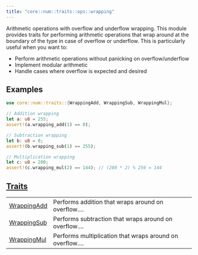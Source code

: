 ```yaml
---
title: "core::num::traits::ops::wrapping"
---
```



Arithmetic operations with overflow and underflow wrapping.
This module provides traits for performing arithmetic operations that wrap around at the
boundary of the type in case of overflow or underflow. This is particularly useful when you want
to:
- Perform arithmetic operations without panicking on overflow/underflow
- Implement modular arithmetic
- Handle cases where overflow is expected and desired
## Examples

```rust
use core::num::traits::{WrappingAdd, WrappingSub, WrappingMul};

// Addition wrapping
let a: u8 = 255;
assert!(a.wrapping_add(1) == 0);

// Subtraction wrapping
let b: u8 = 0;
assert!(b.wrapping_sub(1) == 255);

// Multiplication wrapping
let c: u8 = 200;
assert!(c.wrapping_mul(2) == 144); // (200 * 2) % 256 = 144
```



## [Traits](./core-num-traits-ops-wrapping-traits)

| | |
|:---|:---|
| [WrappingAdd](./core-num-traits-ops-wrapping-WrappingAdd) | Performs addition that wraps around on overflow.... |
| [WrappingSub](./core-num-traits-ops-wrapping-WrappingSub) | Performs subtraction that wraps around on overflow.... |
| [WrappingMul](./core-num-traits-ops-wrapping-WrappingMul) | Performs multiplication that wraps around on overflow.... |
